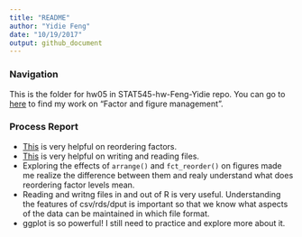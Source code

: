 ```yaml
---
title: "README"
author: "Yidie Feng"
date: "10/19/2017"
output: github_document
---
```


### Navigation
This is the folder for hw05 in STAT545-hw-Feng-Yidie repo. You can go to [here](https://github.com/yidie/STAT545-hw-Feng-Yidie/blob/master/hw05/Factor_and_figure_management.md) to find my work on "Factor and figure management".

### Process Report
- [This](http://stat545.com/block029_factors.html) is very helpful on reordering factors.
- [This](http://stat545.com/block026_file-out-in.html) is very helpful on writing and reading files.
- Exploring the effects of `arrange()` and `fct_reorder()` on figures made me realize the difference between them and realy understand what does reordering factor levels mean.
- Reading and writng files in and out of R is very useful. Understanding the features of csv/rds/dput is important so that we know what aspects of the data can be maintained in which file format.
- ggplot is so powerful! I still need to practice and explore more about it. 
